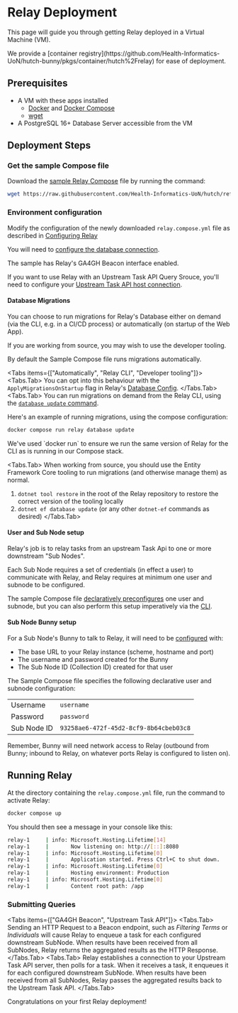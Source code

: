 
# Relay Deployment

This page will guide you through getting Relay deployed in a Virtual Machine (VM).

<Callout emoji="🐇">
  We provide a [container
  registry](https://github.com/Health-Informatics-UoN/hutch-bunny/pkgs/container/hutch%2Frelay)
  for ease of deployment.
</Callout>

## Prerequisites

- A VM with these apps installed
  - [Docker](https://knowledgebase.aridhia.io/workspaces/analysing-data/virtual-machines/installing-software-on-virtual-machines/installing-docker-on-your-virtual-machine) and [Docker Compose](https://docs.docker.com/compose/install/)
  - [wget](https://phoenixnap.com/kb/wget-command-with-examples#:~:text=wget%20is%20a%20free%20GNU,this%20tutorial%20uses%20Ubuntu%2022.04)
- A PostgreSQL 16+ Database Server accessible from the VM

## Deployment Steps

### Get the sample Compose file

Download the [sample Relay Compose](https://raw.githubusercontent.com/Health-Informatics-UoN/hutch/refs/heads/main/samples/Bunny/compose/relay.compose.yml) file by running the command:

```bash copy
wget https://raw.githubusercontent.com/Health-Informatics-UoN/hutch/refs/heads/main/samples/Bunny/compose/relay.compose.yml
```

### Environment configuration

Modify the configuration of the newly downloaded `relay.compose.yml` file as described in [Configuring Relay](/relay/config)

You will need to [configure the database connection](/relay/config#database).

The sample has Relay's GA4GH Beacon interface enabled.

If you want to use Relay with an Upstream Task API Query Srouce, you'll need to configure your [Upstream Task API host connection](/relay/config#upstream-task-api).

#### Database Migrations

You can choose to run migrations for Relay's Database either on demand (via the CLI, e.g. in a CI/CD process) or automatically (on startup of the Web App).

If you are working from source, you may wish to use the developer tooling.

By default the Sample Compose file runs migrations automatically.

<Tabs items={["Automatically", "Relay CLI", "Developer tooling"]}>
  <Tabs.Tab>
  You can opt into this behaviour with the `ApplyMigrationsOnStartup` flag in Relay's [Database Config](/relay/config#database).
  </Tabs.Tab>
  <Tabs.Tab>
  You can run migrations on demand from the Relay CLI, using the [`database update` command](/relay/cli/database#update).

  Here's an example of running migrations, using the compose configuration:

  ```bash copy
  docker compose run relay database update
  ```

  <Callout>
  We've used `docker run` to ensure we run the same version of Relay for the CLI as is running in our Compose stack.
  </Callout>
  </Tabs.Tab>

  <Tabs.Tab>
  When working from source, you should use the Entity Framework Core tooling to run migrations (and otherwise manage them) as normal.

  1. `dotnet tool restore` in the root of the Relay repository to restore the correct version of the tooling locally
  2. `dotnet ef database update` (or any other `dotnet-ef` commands as desired)
  </Tabs.Tab>
</Tabs>

#### User and Sub Node setup

Relay's job is to relay tasks from an upstream Task Api to one or more downstream "Sub Nodes".

Each Sub Node requires a set of credentials (in effect a user) to communicate with Relay, and Relay requires at minimum one user and subnode to be configured.

The sample Compose file [declaratively preconfigures](/relay/config#declarative-subnodes) one user and subnode, but you can also perform this setup imperatively via the [CLI](/relay/cli/users#add).

#### Sub Node Bunny setup

For a Sub Node's Bunny to talk to Relay, it will need to be [configured](/bunny/config) with:

- The base URL to your Relay instance (scheme, hostname and port)
- The username and password created for the Bunny
- The Sub Node ID (Collection ID) created for that user

The Sample Compose file specifies the following declarative user and subnode configuration:

| | |
|-|-|
Username | `username`
Password | `password`
Sub Node ID | `93258ae6-472f-45d2-8cf9-8b64cbeb03c8`

<Callout type="warning">
  Remember, Bunny will need network access to Relay (outbound from Bunny;
  inbound to Relay, on whatever ports Relay is configured to listen on).
</Callout>

## Running Relay

At the directory containing the `relay.compose.yml` file, run the command to activate Relay:

```bash copy
docker compose up
```

You should then see a message in your console like this:

```bash
relay-1     | info: Microsoft.Hosting.Lifetime[14]
relay-1     |       Now listening on: http://[::]:8080
relay-1     | info: Microsoft.Hosting.Lifetime[0]
relay-1     |       Application started. Press Ctrl+C to shut down.
relay-1     | info: Microsoft.Hosting.Lifetime[0]
relay-1     |       Hosting environment: Production
relay-1     | info: Microsoft.Hosting.Lifetime[0]
relay-1     |       Content root path: /app
```

### Submitting Queries

<Tabs items={["GA4GH Beacon", "Upstream Task API"]}>
  <Tabs.Tab>
  Sending an HTTP Request to a Beacon endpoint, such as <dfn title="/ga4gh/beacon/v2/filtering_terms">Filtering Terms</dfn> or <dfn title="/ga4gh/beacon/v2/individuals">Individuals</dfn> will cause Relay to enqueue a task for each configured downstream SubNode.
  When results have been received from all SubNodes, Relay returns the aggregated results as the HTTP Response.
  </Tabs.Tab>
  <Tabs.Tab>
  Relay establishes a connection to your Upstream Task API server, then polls for a task.
  When it receives a task, it enqueues it for each configured downstream SubNode.
  When results have been received from all SubNodes, Relay passes the aggregated results back to the Upstream Task API.
  </Tabs.Tab>
</Tabs>

<Callout emoji="🎉">Congratulations on your first Relay deployment!</Callout>
